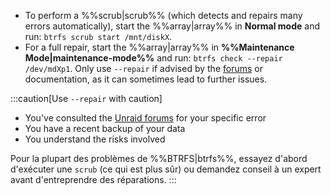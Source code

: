 - To perform a %%scrub|scrub%% (which detects and repairs many errors automatically), start the %%array|array%% in **Normal mode** and run: `btrfs scrub start /mnt/diskX`.
- For a full repair, start the %%array|array%% in **%%Maintenance Mode|maintenance-mode%%** and run: `btrfs check --repair /dev/mdXp1`. Only use `--repair` if advised by the [forums](https://forums.unraid.net/) or documentation, as it can sometimes lead to further issues.

:::caution[Use `--repair` with caution]

- You've consulted the [Unraid forums](https://forums.unraid.net/) for your specific error
- You have a recent backup of your data
- You understand the risks involved

Pour la plupart des problèmes de %%BTRFS|btrfs%%, essayez d'abord d'exécuter une `scrub` (ce qui est plus sûr) ou demandez conseil à un expert avant d'entreprendre des réparations.
:::
